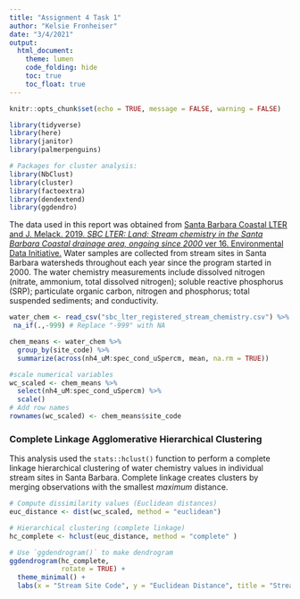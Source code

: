 ```yaml
---
title: "Assignment 4 Task 1"
author: "Kelsie Fronheiser"
date: "3/4/2021"
output: 
  html_document:
    theme: lumen
    code_folding: hide
    toc: true
    toc_float: true
---
```


```r
knitr::opts_chunk$set(echo = TRUE, message = FALSE, warning = FALSE)

library(tidyverse)
library(here)
library(janitor)
library(palmerpenguins)

# Packages for cluster analysis:
library(NbClust)
library(cluster)
library(factoextra)
library(dendextend)
library(ggdendro)
```

The data used in this report was obtained from [Santa Barbara Coastal LTER and J. Melack. 2019. *SBC LTER: Land: Stream chemistry in the Santa Barbara Coastal drainage area, ongoing since 2000* ver 16. Environmental Data Initiative.](https://portal.edirepository.org/nis/mapbrowse?packageid=knb-lter-sbc.6.16) Water samples are collected from stream sites in Santa Barbara watersheds throughout each year since the program started in 2000. The water chemistry measurements include dissolved nitrogen (nitrate, ammonium, total dissolved nitrogen); soluble reactive phosphorus (SRP); particulate organic carbon, nitrogen and phosphorus; total suspended sediments; and conductivity.
```r
water_chem <- read_csv("sbc_lter_registered_stream_chemistry.csv") %>% 
 na_if(.,-999) # Replace "-999" with NA

chem_means <- water_chem %>% 
  group_by(site_code) %>% 
  summarize(across(nh4_uM:spec_cond_uSpercm, mean, na.rm = TRUE))

#scale numerical variables
wc_scaled <- chem_means %>% 
  select(nh4_uM:spec_cond_uSpercm) %>% 
  scale()
# Add row names
rownames(wc_scaled) <- chem_means$site_code
```
### Complete Linkage Agglomerative Hierarchical Clustering

This analysis used the `stats::hclust()` function to perform a complete linkage hierarchical clustering of water chemistry values in individual stream sites in Santa Barbara. Complete linkage creates clusters by merging observations with the smallest *maximum* distance.
```r
# Compute dissimilarity values (Euclidean distances)
euc_distance <- dist(wc_scaled, method = "euclidean")

# Hierarchical clustering (complete linkage)
hc_complete <- hclust(euc_distance, method = "complete" )

# Use `ggdendrogram()` to make dendrogram
ggdendrogram(hc_complete, 
             rotate = TRUE) +
  theme_minimal() +
  labs(x = "Stream Site Code", y = "Euclidean Distance", title = "Stream Site Chemistry Dendrogram in Santa Barbara, CA")
```

